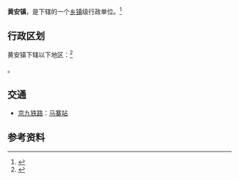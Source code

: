 {{中国乡级行政区|37/17/25/101/000}}

'''黄安镇'''，是{{PRC admin/fullname|37/17/25/101/000|3}}下辖的一个[[乡镇|乡镇]]级行政单位。<ref>{{PRC admin/ref sgc|{{PRC admin/parent|37/17/25/101/000}}}}</ref>

== 行政区划 ==
黄安镇下辖以下地区：<ref>{{PRC admin/ref sgc|37/17/25/101/000}}</ref>

{{PRC admin/children|37/17/25/101/000}}。

== 交通 ==
* {{rint|cn|rail}}[[京九铁路|京九铁路]]：[[马寨站|马寨站]]

== 参考资料 ==
{{reflist}}

{{PRC admin/navcat|37/17/25/101/000}}